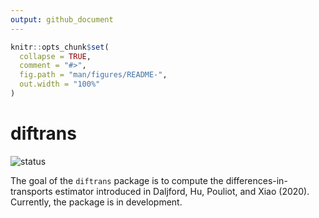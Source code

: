 ```yaml
---
output: github_document
---
```


<!-- README.md is generated from README.Rmd. Please edit that file -->

```r
knitr::opts_chunk$set(
  collapse = TRUE,
  comment = "#>",
  fig.path = "man/figures/README-",
  out.width = "100%"
)
```

# diftrans

<!-- badges: start -->
![status](https://img.shields.io/badge/status-under%20construction-yellow)
<!-- badges: end -->

The goal of the `diftrans` package is to compute the differences-in-transports estimator introduced in Daljford, Hu, Pouliot, and Xiao (2020). Currently, the package is in development.

<!-- ## Installation -->

<!-- You can install the `diftrans` from [GitHub](https://github.com/) with: -->

<!-- ``` r -->
<!-- # install.packages("devtools") -->
<!-- devtools::install_github("omkarakatta/diftrans") -->
<!-- ``` -->
<!-- ## Example -->

<!-- This is a basic example which shows you how to solve a common problem: -->

<!-- ```{r example} -->
<!-- # library(diftrans) -->
<!-- ## basic example code -->
<!-- ``` -->
